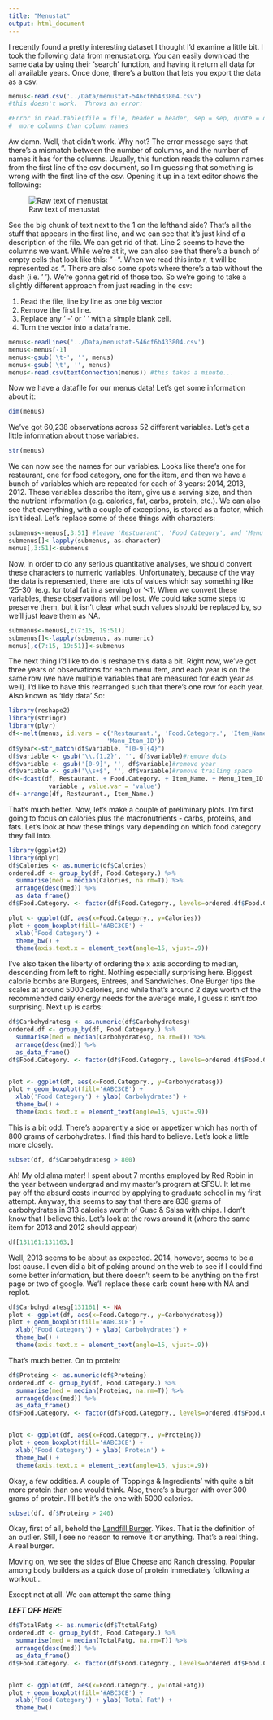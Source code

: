 ```yaml
---
title: "Menustat"
output: html_document
---
```


I recently found a pretty interesting dataset I thought I'd examine a little bit.  I took the following data from [menustat.org][ref1].  You can easily download the same data by using their 'search' function, and having it return all data for all available years.  Once done, there's a button that lets you export the data as a csv.  

```r
menus<-read.csv('../Data/menustat-546cf6b433804.csv')
#this doesn't work.  Throws an error:

#Error in read.table(file = file, header = header, sep = sep, quote = quote,  : 
#  more columns than column names
```

Aw damn.  Well, that didn't work.  Why not?  The error message says that there's a mismatch between the number of columns, and the number of names it has for the columns.  Usually, this function reads the column names from the first line of the csv document, so I'm guessing that something is wrong with the first line of the csv.  Opening it up in a text editor shows the following:

![Raw text of menustat][img1]

See the big chunk of text next to the 1 on the lefthand side?  That's all the stuff that appears in the first line, and we can see that it's just kind of a description of the file.  We can get rid of that.  Line 2 seems to have the columns we want.  While we're at it, we can also see that there's a bunch of empty cells that look like this:  "   -".  When we read this into r, it will be represented as '\t-'.  There are also some spots where there's a tab without the dash (i.e. '  ').  We're gonna get rid of those too.  So we're going to take a slightly different approach from just reading in the csv:

1.  Read the file, line by line as one big vector
2.  Remove the first line.
3.  Replace any '  -' or '  ' with a simple blank cell.
3.  Turn the vector into a dataframe.


```r
menus<-readLines('../Data/menustat-546cf6b433804.csv')
menus<-menus[-1]
menus<-gsub('\t-', '', menus)
menus<-gsub('\t', '', menus)
menus<-read.csv(textConnection(menus)) #this takes a minute...
```

Now we have a datafile for our menus data!  Let's get some information about it:

```r
dim(menus)
```

We've got 60,238 observations across 52 different variables.  Let's get a little information about those variables.

```r
str(menus)
```

We can now see the names for our variables.  Looks like there's one for restaurant, one for food category, one for the item, and then we have a bunch of variables which are repeated for each of 3 years: 2014, 2013, 2012.  These variables describe the item, give us a serving size, and then the nutrient information (e.g. calories, fat, carbs, protein, etc.).  We can also see that everything, with a couple of exceptions, is stored as a factor, which isn't ideal.  Let's replace some of these things with characters:

```r
submenus<-menus[,3:51] #leave 'Restuarant', 'Food Category', and 'Menu Item ID' untouched.
submenus[]<-lapply(submenus, as.character)
menus[,3:51]<-submenus
```

Now, in order to do any serious quantitative analyses, we should convert these characters to numeric variables.  Unfortunately, because of the way the data is represented, there are lots of values which say something like '25-30' (e.g. for total fat in a serving) or '<1'.  When we convert these variables, these observations will be lost.  We could take some steps to preserve them, but it isn't clear what such values should be replaced by, so we'll just leave them as NA.

```r
submenus<-menus[,c(7:15, 19:51)]
submenus[]<-lapply(submenus, as.numeric)
menus[,c(7:15, 19:51)]<-submenus
```

The next thing I'd like to do is reshape this data a bit.  Right now, we've got three years of observations for each menu item, and each year is on the same row (we have multiple variables that are measured for each year as well).  I'd like to have this rearranged such that there's one row for each year.  Also known as 'tidy data' So:

```r
library(reshape2)
library(stringr)
library(plyr)
df<-melt(menus, id.vars = c('Restaurant.', 'Food.Category.', 'Item_Name.', 
                           'Menu_Item_ID'))
df$year<-str_match(df$variable, "[0-9]{4}")
df$variable <- gsub('\\.{1,2}', '', df$variable)#remove dots
df$variable <- gsub('[0-9]', '', df$variable)#remove year
df$variable <- gsub('\\s+$', '', df$variable)#remove trailing space
df<-dcast(df, Restaurant. + Food.Category. + Item_Name. + Menu_Item_ID + year ~ 
           variable , value.var = 'value')
df<-arrange(df, Restaurant., Item_Name.)
```

That's much better.  Now, let's make a couple of preliminary plots.  I'm first going to focus on calories plus the macronutrients - carbs, proteins, and fats.  Let's look at how these things vary depending on which food category they fall into.

```r
library(ggplot2)
library(dplyr)
df$Calories <- as.numeric(df$Calories)
ordered.df <- group_by(df, Food.Category.) %>%
  summarise(med = median(Calories, na.rm=T)) %>%
  arrange(desc(med)) %>%
  as_data_frame()
df$Food.Category. <- factor(df$Food.Category., levels=ordered.df$Food.Category.)

plot <- ggplot(df, aes(x=Food.Category., y=Calories))
plot + geom_boxplot(fill='#ABC3CE') +
  xlab('Food Category') + 
  theme_bw() + 
  theme(axis.text.x = element_text(angle=15, vjust=.9))
```

I've also taken the liberty of ordering the x axis according to median, descending from left to right.  Nothing especially surprising here.  Biggest calorie bombs are Burgers, Entrees, and Sandwiches.  One Burger tips the scales at around 5000 calories, and while that's around 2 days worth of the recommended daily energy needs for the average male, I guess it isn't *too* surprising.  Next up is carbs:

```r
df$Carbohydratesg <- as.numeric(df$Carbohydratesg)
ordered.df <- group_by(df, Food.Category.) %>%
  summarise(med = median(Carbohydratesg, na.rm=T)) %>%
  arrange(desc(med)) %>%
  as_data_frame()
df$Food.Category. <- factor(df$Food.Category., levels=ordered.df$Food.Category.)


plot <- ggplot(df, aes(x=Food.Category., y=Carbohydratesg))
plot + geom_boxplot(fill='#ABC3CE') +
  xlab('Food Category') + ylab('Carbohydrates') + 
  theme_bw() + 
  theme(axis.text.x = element_text(angle=15, vjust=.9))
```

This is a bit odd.  There's apparently a side or appetizer which has north of 800 grams of carbohydrates.  I find this hard to believe.  Let's look a little more closely.

```r
subset(df, df$Carbohydratesg > 800)
```

Ah!  My old alma mater!  I spent about 7 months employed by Red Robin in the year between undergrad and my master's program at SFSU.  It let me pay off the absurd costs incurred by applying to graduate school in my first attempt.  Anyway, this seems to say that there are 838 grams of carbohydrates in 313 calories worth of Guac & Salsa with chips.  I don't know that I believe this.  Let's look at the rows around it (where the same item for 2013 and 2012 should appear)

```r
df[131161:131163,]
```

Well, 2013 seems to be about as expected.  2014, however, seems to be a lost cause.  I even did a bit of poking around on the web to see if I could find some better information, but there doesn't seem to be anything on the first page or two of google.  We'll replace these carb count here with NA and replot.

```r
df$Carbohydratesg[131161] <- NA
plot <- ggplot(df, aes(x=Food.Category., y=Carbohydratesg))
plot + geom_boxplot(fill='#ABC3CE') +
  xlab('Food Category') + ylab('Carbohydrates') + 
  theme_bw() +
  theme(axis.text.x = element_text(angle=15, vjust=.9))
```

That's much better.  On to protein:

```r
df$Proteing <- as.numeric(df$Proteing)
ordered.df <- group_by(df, Food.Category.) %>%
  summarise(med = median(Proteing, na.rm=T)) %>%
  arrange(desc(med)) %>%
  as_data_frame()
df$Food.Category. <- factor(df$Food.Category., levels=ordered.df$Food.Category.)


plot <- ggplot(df, aes(x=Food.Category., y=Proteing))
plot + geom_boxplot(fill='#ABC3CE') +
  xlab('Food Category') + ylab('Protein') + 
  theme_bw() +
  theme(axis.text.x = element_text(angle=15, vjust=.9))
```

Okay, a few oddities.  A couple of `Toppings & Ingredients' with quite a bit more protein than one would think.  Also, there's a burger with over 300 grams of protein.  I'll bet it's the one with 5000 calories.

```r
subset(df, df$Proteing > 240)
```

Okay, first of all, behold the [Landfill Burger][ref1].  Yikes.  That is the definition of an outlier.  Still, I see no reason to remove it or anything.  That's a real thing.  A real burger.

Moving on, we see the sides of Blue Cheese and Ranch dressing.  Popular among body builders as a quick dose of protein immediately following a workout...

Except not at all.  We can attempt the same thing

***LEFT OFF HERE***

```r
df$TotalFatg <- as.numeric(df$TtotalFatg)
ordered.df <- group_by(df, Food.Category.) %>%
  summarise(med = median(TotalFatg, na.rm=T)) %>%
  arrange(desc(med)) %>%
  as_data_frame()
df$Food.Category. <- factor(df$Food.Category., levels=ordered.df$Food.Category.)


plot <- ggplot(df, aes(x=Food.Category., y=TotalFatg))
plot + geom_boxplot(fill='#ABC3CE') +
  xlab('Food Category') + ylab('Total Fat') + 
  theme_bw()
```

[img1]: <menustat_text.png>
[ref1]:  <http://api.ning.com/files/drL7ji10lw0df0UGzfzR3Wgna8ZmVV2JSf-ebXK3ggx1hTZlYsoH5*nmXIW9-QjqmRicEjoeROQZ4I*FS3FQKPxRpAZuKxwx/100_0218.JPG?width=737&height=552>